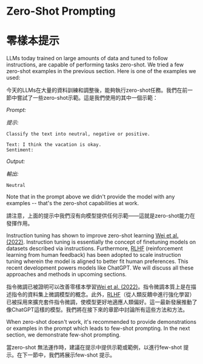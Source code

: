 # Zero-Shot Prompting

# 零樣本提示

LLMs today trained on large amounts of data and tuned to follow instructions, are capable of performing tasks zero-shot. We tried a few zero-shot examples in the previous section. Here is one of the examples we used:

今天的LLMs在大量的資料訓練和調整後，能夠執行zero-shot任務。我們在前一節中嘗試了一些zero-shot示範。這是我們使用的其中一個示範：

*Prompt:*

*提示:*

```
Classify the text into neutral, negative or positive.

Text: I think the vacation is okay.
Sentiment:
```

*Output:*

*輸出:*

```
Neutral
```

Note that in the prompt above we didn't provide the model with any examples -- that's the zero-shot capabilities at work.

請注意，上面的提示中我們沒有向模型提供任何示範——這就是zero-shot能力在發揮作用。

Instruction tuning has shown to improve zero-shot learning [Wei et al. (2022)](https://arxiv.org/pdf/2109.01652.pdf). Instruction tuning is essentially the concept of finetuning models on datasets described via instructions. Furthermore, [RLHF](https://arxiv.org/abs/1706.03741) (reinforcement learning from human feedback) has been adopted to scale instruction tuning wherein the model is aligned to better fit human preferences. This recent development powers models like ChatGPT. We will discuss all these approaches and methods in upcoming sections.

指令微調已被證明可以改善零樣本學習[Wei et al. (2022)](https://arxiv.org/pdf/2109.01652.pdf)。指令微調本質上是在描述指令的資料集上微調模型的概念。此外，[RLHF](https://arxiv.org/abs/1706.03741)（從人類反饋中進行強化學習）已被採用來擴充套件指令微調，使模型更好地適應人類偏好。這一最新發展推動了像ChatGPT這樣的模型。我們將在接下來的章節中討論所有這些方法和方法。

When zero-shot doesn't work, it's recommended to provide demonstrations or examples in the prompt which leads to few-shot prompting. In the next section, we demonstrate few-shot prompting.

當zero-shot 無法運作時，建議在提示中提供示範或範例，以進行few-shot 提示。在下一節中，我們將展示few-shot 提示。

